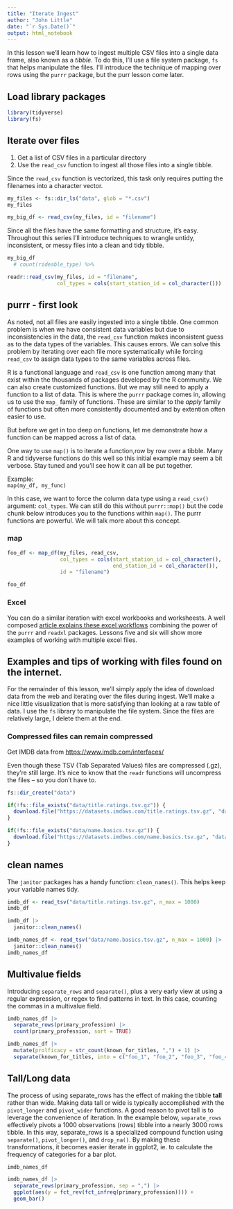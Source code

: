 ```yaml
---
title: "Iterate Ingest"
author: "John Little"
date: "`r Sys.Date()`"
output: html_notebook
---
```


In this lesson we'll learn how to ingest multiple CSV files into a single data frame, also known as a *tibble*. To do this, I'll use a file system package, `fs` that helps manipulate the files. I'll introduce the technique of mapping over rows using the `purrr` package, but the purr lesson come later.

## Load library packages

```r
library(tidyverse)
library(fs)
```

## Iterate over files

1.  Get a list of CSV files in a particular directory
2.  Use the `read_csv` function to ingest all those files into a single tibble.

Since the `read_csv` function is vectorized, this task only requires putting the filenames into a character vector.

```r
my_files <- fs::dir_ls("data", glob = "*.csv")
my_files
```

```r
my_big_df <- read_csv(my_files, id = "filename")
```

Since all the files have the same formatting and structure, it's easy. Throughout this series I'll introduce techniques to wrangle untidy, inconsistent, or messy files into a clean and tidy tibble.

```r
my_big_df 
  # count(rideable_type) %>% 
```

```r
readr::read_csv(my_files, id = "filename", 
                col_types = cols(start_station_id = col_character()))
```

## purrr - first look

As noted, not all files are easily ingested into a single tibble. One common problem is when we have consistent data variables but due to inconsistencies in the data, the `read_csv` function makes inconsistent guess as to the data types of the variables. This causes errors. We can solve this problem by iterating over each file more systematically while forcing `read_csv` to assign data types to the same variables across files.

R is a functional language and `read_csv` is one function among many that exist within the thousands of packages developed by the R community. We can also create customized functions. But we may still need to apply a function to a list of data. This is where the `purrr` package comes in, allowing us to use the `map_` family of functions. These are similar to the *apply* family of functions but often more consistently documented and by extention often easier to use.

But before we get in too deep on functions, let me demonstrate how a function can be mapped across a list of data.

One way to use `map()` is to iterate a function,row by row over a tibble. Many R and tidyverse functions do this well so this initial example may seem a bit verbose. Stay tuned and you'll see how it can all be put together.

Example:\
`map(my_df, my_func)`

In this case, we want to force the column data type using a `read_csv()` argument: `col_types`. We can still do this without `purrr::map()` but the code chunk below introduces you to the functions within `map()`. The purrr functions are powerful. We will talk more about this concept.

### map

```r
foo_df <- map_df(my_files, read_csv, 
                 col_types = cols(start_station_id = col_character(),
                                  end_station_id = col_character()),
                 id = "filename")

foo_df
```

### Excel

You can do a similar iteration with excel workbooks and worksheests. A well composed [article explains these excel workflows](https://readxl.tidyverse.org/articles/readxl-workflows.html) combining the power of the `purrr` and `readxl` packages. Lessons five and six will show more examples of working with multiple excel files.

## Examples and tips of working with files found on the internet.

For the remainder of this lesson, we'll simply apply the idea of download data from the web and iterating over the files during ingest. We'll make a nice little visualization that is more satisfying than looking at a raw table of data. I use the `fs` library to manipulate the file system. Since the files are relatively large, I delete them at the end.

### Compressed files can remain compressed

Get IMDB data from <https://www.imdb.com/interfaces/>

Even though these TSV (Tab Separated Values) files are compressed (.gz), they're still large. It's nice to know that the `readr` functions will uncompress the files -- so you don't have to.

```r
fs::dir_create("data")

if(!fs::file_exists("data/title.ratings.tsv.gz")) {
  download.file("https://datasets.imdbws.com/title.ratings.tsv.gz", "data/title.ratings.tsv.gz")  
}

if(!fs::file_exists("data/name.basics.tsv.gz")) {
  download.file("https://datasets.imdbws.com/name.basics.tsv.gz", "data/name.basics.tsv.gz")  
}
```

## clean names

The `janitor` packages has a handy function: `clean_names()`. This helps keep your variable names tidy.

```r
imdb_df <- read_tsv("data/title.ratings.tsv.gz", n_max = 1000)
imdb_df

imdb_df |> 
  janitor::clean_names()

imdb_names_df <- read_tsv("data/name.basics.tsv.gz", n_max = 1000) |>  
  janitor::clean_names()
imdb_names_df
```

## Multivalue fields

Introducing `separate_rows` and `separate()`, plus a very early view at using a regular expression, or regex to find patterns in text. In this case, counting the commas in a multivalue field.

```r
imdb_names_df |> 
  separate_rows(primary_profession) |> 
  count(primary_profession, sort = TRUE)

imdb_names_df |> 
  mutate(prolficacy = str_count(known_for_titles, ",") + 1) |> 
  separate(known_for_titles, into = c("foo_1", "foo_2", "foo_3", "foo_4"), sep = ",")
```

## Tall/Long data

The process of using separate_rows has the effect of making the tibble **tall** rather than wide. Making data tall or wide is typically accomplished with the `pivot_longer` and `pivot_wider` functions. A good reason to pivot tall is to leverage the convenience of iteration. In the example below, `separate_rows` effectively pivots a 1000 observations (rows) tibble into a nearly 3000 rows tibble. In this way, separate_rows is a specialized compound function using `separate()`, `pivot_longer()`, and `drop_na()`. By making these transformations, it becomes easier iterate in ggplot2, ie. to calculate the frequency of categories for a bar plot.

```r
imdb_names_df

imdb_names_df |> 
  separate_rows(primary_profession, sep = ",") |> 
  ggplot(aes(y = fct_rev(fct_infreq(primary_profession)))) +
  geom_bar()
```
